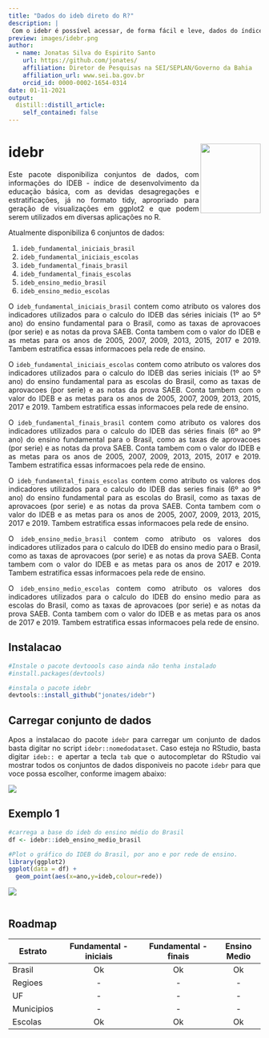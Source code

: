 ```yaml
---
title: "Dados do ideb direto do R?"
description: |
 Com o idebr é possível acessar, de forma fácil e leve, dados do índice de desenvolvimento da educação básica, diretamente do R, sem precisar fazer download de nenhum arquivo.
preview: images/idebr.png
author:
  - name: Jonatas Silva do Espirito Santo 
    url: https://github.com/jonates/
    affiliation: Diretor de Pesquisas na SEI/SEPLAN/Governo da Bahia
    affiliation_url: www.sei.ba.gov.br
    orcid_id: 0000-0002-1654-0314
date: 01-11-2021
output:
  distill::distill_article:
    self_contained: false
---
```

<style>
body {
text-align: justify}
</style>

# idebr <a href='https://curso-r.github.io/idebr'><img src="https://github.com/jonates/idebr/blob/main/idebr.png?raw=true" align="right" width="120.216" height="139"/></a>

Este pacote disponibiliza conjuntos de dados, com informações do IDEB - índice de desenvolvimento da educação básica, com as devidas desagregações e estratificações, já no formato tidy, apropriado para geração de visualizações em ggplot2 e que podem serem utilizados em diversas aplicações no R.

Atualmente disponibiliza 6 conjuntos de dados:

1.  `ideb_fundamental_iniciais_brasil`
1.  `ideb_fundamental_iniciais_escolas`
1.  `ideb_fundamental_finais_brasil`
1.  `ideb_fundamental_finais_escolas`
1.  `ideb_ensino_medio_brasil`
1.  `ideb_ensino_medio_escolas`

O `ideb_fundamental_iniciais_brasil` contem como atributo os valores dos indicadores utilizados para o calculo do IDEB das séries iniciais (1º ao 5º ano) do ensino fundamental para o Brasil, como as taxas de aprovacoes (por serie) e as notas da prova SAEB. Conta tambem com o valor do IDEB e as metas para os anos de 2005, 2007, 2009, 2013, 2015, 2017 e 2019. Tambem estratifica essas informacoes pela rede de ensino.

O `ideb_fundamental_iniciais_escolas` contem como atributo os valores dos indicadores utilizados para o calculo do IDEB das series iniciais (1º ao 5º ano) do ensino fundamental para as escolas do Brasil, como as taxas de aprovacoes (por serie) e as notas da prova SAEB. Conta tambem com o valor do IDEB e as metas para os anos de 2005, 2007, 2009, 2013, 2015, 2017 e 2019. Tambem estratifica essas informacoes pela rede de ensino.

O `ideb_fundamental_finais_brasil` contem como atributo os valores dos indicadores utilizados para o calculo do IDEB das séries finais (6º ao 9º ano) do ensino fundamental para o Brasil, como as taxas de aprovacoes (por serie) e as notas da prova SAEB. Conta tambem com o valor do IDEB e as metas para os anos de 2005, 2007, 2009, 2013, 2015, 2017 e 2019. Tambem estratifica essas informacoes pela rede de ensino.

O `ideb_fundamental_finais_escolas` contem como atributo os valores dos indicadores utilizados para o calculo do IDEB das series finais (6º ao 9º ano) do ensino fundamental para as escolas do Brasil, como as taxas de aprovacoes (por serie) e as notas da prova SAEB. Conta tambem com o valor do IDEB e as metas para os anos de 2005, 2007, 2009, 2013, 2015, 2017 e 2019. Tambem estratifica essas informacoes pela rede de ensino.

O `ideb_ensino_medio_brasil` contem como atributo os valores dos indicadores utilizados para o calculo do IDEB do ensino medio para o Brasil, como as taxas de aprovacoes (por serie) e as notas da prova SAEB. Conta tambem com o valor do IDEB e as metas para os anos de 2017 e 2019. Tambem estratifica essas informacoes pela rede de ensino.

O `ideb_ensino_medio_escolas` contem como atributo os valores dos indicadores utilizados para o calculo do IDEB do ensino medio para as escolas do Brasil, como as taxas de aprovacoes (por serie) e as notas da prova SAEB. Conta tambem com o valor do IDEB e as metas para os anos de 2017 e 2019. Tambem estratifica essas informacoes pela rede de ensino.

## Instalacao

``` .r
#Instale o pacote devtoools caso ainda não tenha instalado
#install.packages(devtools)

#instala o pacote idebr
devtools::install_github("jonates/idebr")
```
## Carregar conjunto de dados
Apos a instalacao do pacote `idebr` para carregar um conjunto de dados basta digitar no script `idebr::nomedodataset`. Caso esteja no RStudio, basta digitar `ideb::` e apertar a tecla `tab` que o autocompletar do RStudio vai mostrar todos os conjuntos de dados disponiveis no pacote `idebr` para que voce possa escolher, conforme imagem abaixo:

<img src="https://raw.githubusercontent.com/jonates/idebr/main/carregando_dados.png"/>

## Exemplo 1

``` .r
#carrega a base do ideb do ensino médio do Brasil
df <- idebr::ideb_ensino_medio_brasil

#Plot o gráfico do IDEB do Brasil, por ano e por rede de ensino.
library(ggplot2)
ggplot(data = df) +
  geom_point(aes(x=ano,y=ideb,colour=rede))
```
<img src="https://raw.githubusercontent.com/jonates/idebr/main/diagrama_dispersao_Brasil_EM.png"/>


``` .r
```

## Roadmap

Estrato    | Fundamental - iniciais | Fundamental - finais | Ensino Medio             |
---------- | :--------------------: | :------------------: | :----------:
Brasil     | Ok | Ok | Ok
Regioes    | - | - | -
UF         | - | - | -
Municipios | - | - | -
Escolas    | Ok | Ok | Ok
